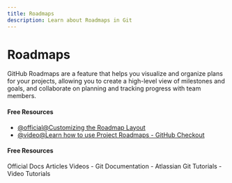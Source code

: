 ```yaml
---
title: Roadmaps
description: Learn about Roadmaps in Git
---
```


# Roadmaps

GitHub Roadmaps are a feature that helps you visualize and organize plans for your projects, allowing you to create a high-level view of milestones and goals, and collaborate on planning and tracking progress with team members.

#### Free Resources

- [@official@Customizing the Roadmap Layout](https://docs.github.com/en/issues/planning-and-tracking-with-projects/customizing-views-in-your-project/customizing-the-roadmap-layout)
- [@video@Learn how to use Project Roadmaps - GitHub Checkout](https://www.youtube.com/watch?v=D80u__nYYWw)

#### Free Resources

<Tabs defaultValue="official">
<TabsList>
<TabsTrigger value="official">Official Docs</TabsTrigger>
<TabsTrigger value="article">Articles</TabsTrigger>
<TabsTrigger value="video">Videos</TabsTrigger>
</TabsList>

<TabsContent value="official">
- <Link href="https://git-scm.com/docs">Git Documentation</Link>
</TabsContent>
<TabsContent value="article">
- <Link href="https://www.atlassian.com/git/tutorials">Atlassian Git Tutorials</Link>
</TabsContent>
<TabsContent value="video">
- <Link href="https://www.youtube.com/results?search_query=git+roadmaps+tutorial">Video Tutorials</Link>
</TabsContent>
</Tabs>

<Outlet path="5-github/basics/roadmaps" />
